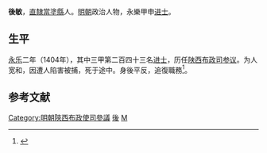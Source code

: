 {{NoteTA
| 1=zh-hans:後; zh-hant:後;
}}
'''後敏'''，[[南直隶|直隸]][[当涂县|當塗縣]]人。[[明朝|明朝]]政治人物，永樂甲申[[进士|进士]]。

==生平==
[[永乐_(明朝)|永乐]]二年（1404年），其中三甲第二百四十三名[[进士|进士]]，历任[[陝西等處承宣布政使司|陕西]][[承宣布政使司|布政司]][[参议|参议]]。为人宽和，因遭人陷害被捕，死于途中。身後平反，追復職務<ref>{{cite book|language=zh-hans|author=潘荣胜|title=《明清进士录》|date=2006年|publisher=[[中华书局|中华书局]]|isbn=9787101043501|pages=21页}}</ref>。

==参考文献==
{{Reflist}}
{{明朝人小作品}}
{{永樂二年甲申科殿試金榜}}
{{DEFAULTSORT:Hou後}}
[[Category:明朝陝西布政使司參議|Category:明朝陝西布政使司參議]]
[[Category:當塗人|後]]
[[Category:後姓|M]]